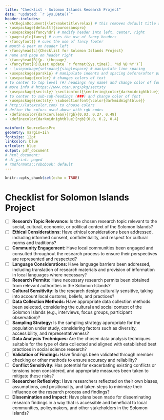 ```yaml
---
title: "Checklist - Solomon Islands Research Project"
date: "updated: `r Sys.Date()`"
header-includes:
- \AtBeginDocument{\let\maketitle\relax} # this removes default title section
- \usepackage[default]{sourcesanspro}
- \usepackage{fancyhdr} # modify header into left, center, right
- \pagestyle{fancy} # cues the use of fancy headers
- \fancyfoot{} # cues the use of fancy footer
# month & year on header left
- \fancyhead[L]{Checklist for Solomon Islands Project} 
# name and page on header right
- \fancyhead[R]{p. \thepage} 
- \fancyfoot[R]{Last update `r format(Sys.time(), '%d %B %Y')`}
# - \usepackage{setspace}{singlespace} # manipulate line spacing 
- \usepackage{parskip} # manipulate indents and spacing before/after paragra phs 
- \usepackage{xcolor} # changes colors of text
# to center to top level (#) headings (my name) and change color of font
# more info # https://www.ctan.org/pkg/sectsty
- \usepackage{sectsty} \sectionfont{\centering\color{darkmidnightblue}}
# to center to sub-sub-headings (###) and change color of font
- \usepackage{sectsty} \subsectionfont{\color{darkmidnightblue}}
# http://latexcolor.com/ to choose colors
# define the colors used above with rgb codes
- \definecolor{darkcerulean}{rgb}{0.03, 0.27, 0.49}
- \definecolor{darkmidnightblue}{rgb}{0.0, 0.2, 0.4}

mainfont: SourceSansPro
geometry: margin=1in
fontsize: 12pt
linkcolor: blue
urlcolor: blue
output: pdf_document
# html_document:
# df_print: paged
# rmdformats::robobook: default
---
```



```r
knitr::opts_chunk$set(echo = TRUE)
```
<!-- - [ ] Item -->
<!-- - [x] Item -->

<!-- https://www.sciencedirect.com/topics/medicine-and-dentistry/first-aid-kit -->

# Checklist for Solomon Islands Project

- [ ] **Research Topic Relevance:** Is the chosen research topic relevant to the social, cultural, economic, or political context of the Solomon Islands?
- [ ] **Ethical Considerations:** Have ethical considerations been addressed, including informed consent, confidentiality, and respect for cultural norms and traditions?
- [ ] **Community Engagement: **Have local communities been engaged and consulted throughout the research process to ensure their perspectives are represented and respected?
- [ ] **Language Considerations: **Have language barriers been addressed, including translation of research materials and provision of information in local languages where necessary?
- [ ] **Research Permits: **Have necessary research permits been obtained from relevant authorities in the Solomon Islands?
- [ ] **Cultural Sensitivity: **Is the research design culturally sensitive, taking into account local customs, beliefs, and practices?
- [ ] **Data Collection Methods: **Have appropriate data collection methods been selected, considering the cultural and social context of the Solomon Islands (e.g., interviews,
focus groups, participant observation)?
- [ ] **Sampling Strategy: **Is the sampling strategy appropriate for the population under study, considering factors such as diversity, accessibility, and representativeness?
- [ ] **Data Analysis Techniques: **Are the chosen data analysis techniques suitable for the type of data collected and aligned with established best practices in social science
research?
- [ ] **Validation of Findings: **Have findings been validated through member checking or other methods to ensure accuracy and reliability?
- [ ] **Conflict Sensitivity: **Has potential for exacerbating existing conflicts or tensions been considered, and appropriate measures been taken to mitigate these risks?
- [ ] **Researcher Reflexivity: **Have researchers reflected on their own biases, assumptions, and positionality, and taken steps to minimize their influence on the research
process and findings?
- [ ] **Dissemination and Impact: **Have plans been made for disseminating research findings in a way that is accessible and beneficial to local communities, policymakers, and other stakeholders in the Solomon Islands?


